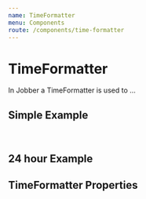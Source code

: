 ```yaml
---
name: TimeFormatter
menu: Components
route: /components/time-formatter
---
```



# TimeFormatter

<ComponentStatus stage="pre" responsive="no" accessible="no" />

In Jobber a TimeFormatter is used to …

## Simple Example

<Playground>
  <TimeFormatter civilTime={"11:30:00.000000000"} useMilitaryTime={false} />
  <br />
  <TimeFormatter civilTime={"17:45:00.000000000"} useMilitaryTime={false} />
</Playground>

## 24 hour Example

<Playground>
  <TimeFormatter civilTime={"17:45:00.000000000"} useMilitaryTime={true} />
</Playground>

## TimeFormatter Properties

<Props of={TimeFormatter} />
